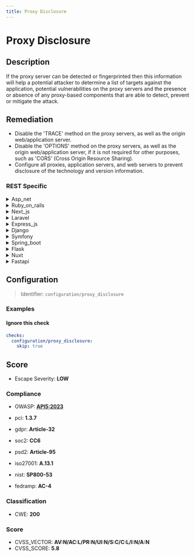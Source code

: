```yaml
---
title: Proxy Disclosure
---
```


# Proxy Disclosure

## Description

If the proxy server can be detected or fingerprinted then this information will help a potential attacker to determine a list of targets against the application,
potential vulnerabilities on the proxy servers and the presence or absence of any proxy-based components that are able to detect, prevent or mitigate the attack.


## Remediation

- Disable the 'TRACE' method on the proxy servers, as well as the origin web/application server.
- Disable the 'OPTIONS' method on the proxy servers, as well as the origin web/application server, if it is not required for other purposes, such as 'CORS' (Cross Origin Resource Sharing).
- Configure all proxies, application servers, and web servers to prevent disclosure of the technology and version information.



### REST Specific

<details>
    <summary>Asp_net</summary>

Implement custom error pages in the ASP.NET application to prevent default error messages from revealing sensitive information about the server or application structure. Additionally, configure the proxy to limit revealing headers and use encryption to protect against information disclosure.

</details>

<details>
    <summary>Ruby_on_rails</summary>

Implement strict filtering and validation of user inputs, use the Rails built-in mechanisms for escaping output, and regularly update the Rails framework and dependencies to mitigate the risk of proxy detection and fingerprinting.

</details>

<details>
    <summary>Next_js</summary>

Ensure that the Next.js server is configured to minimize the amount of information disclosed in HTTP headers or error messages. Use custom error pages and configure the server to suppress server version headers.

</details>

<details>
    <summary>Laravel</summary>

Implement middleware to obscure server headers, use HTTPS to encrypt traffic, and regularly update the Laravel framework and dependencies to mitigate the risk of proxy detection and fingerprinting.

</details>

<details>
    <summary>Express_js</summary>

To mitigate the risk of proxy server detection in Express.js applications, ensure that the 'X-Powered-By' header is disabled using 'app.disable('x-powered-by')'. Additionally, consider implementing a reverse proxy like Nginx or Apache to obscure the details of the underlying server and apply regular updates to all server components.

</details>

<details>
    <summary>Django</summary>

Ensure that Django's built-in security features are properly configured, such as setting 'SECURE_PROXY_SSL_HEADER' to the correct header and values that your proxy sets for HTTPS requests, and using 'SECURE_BROWSER_XSS_FILTER' to enable the browser's XSS filtering defenses. Regularly update Django to the latest version to benefit from security patches and improvements.

</details>

<details>
    <summary>Symfony</summary>

In Symfony, ensure that the proxy configuration does not expose sensitive information. Use the 'trusted_proxies' setting to define trusted proxies and apply 'X-Forwarded-For' headers only from these trusted sources. Regularly update Symfony and its dependencies to mitigate known vulnerabilities and employ security headers to prevent fingerprinting of the proxy server.

</details>

<details>
    <summary>Spring_boot</summary>

In Spring Boot applications, ensure that sensitive endpoints are secured with proper authentication and authorization controls. Utilize Spring Security to configure these controls and apply regular updates to the Spring Boot framework to mitigate known vulnerabilities. Additionally, consider using a custom server header or disabling server signature to obscure the details of the underlying proxy or server technology.

</details>

<details>
    <summary>Flask</summary>

Implement proper server configuration to obscure server banners, change default error pages, and use a web application firewall (WAF) to help mask the presence of the Flask framework and reduce the risk of fingerprinting.

</details>

<details>
    <summary>Nuxt</summary>

Ensure that the Nuxt.js server configuration is set to not disclose server signatures, versions, or other sensitive headers. Implement additional security headers and use middleware to filter out any information that could reveal the presence of a proxy or the specifics of the Nuxt.js framework.

</details>

<details>
    <summary>Fastapi</summary>

Implement proper input validation, use dependency injection with security in mind, and regularly update FastAPI and its dependencies to mitigate known vulnerabilities.

</details>

## Configuration

> Identifier: `configuration/proxy_disclosure`



### Examples



#### Ignore this check

```yaml
checks:
  configuration/proxy_disclosure:
    skip: true
```




## Score

- Escape Severity: **<span className="low-severity">LOW</span>**

### Compliance

- OWASP: **[API5:2023](https://github.com/OWASP/API-Security/blob/master/editions/2023/en/0xa5-broken-function-level-authorization.md)**

- pci: **1.3.7**
- gdpr: **Article-32**
- soc2: **CC6**
- psd2: **Article-95**
- iso27001: **A.13.1**
- nist: **SP800-53**
- fedramp: **AC-4**

### Classification

- CWE: **200**




### Score

- CVSS_VECTOR: **AV:N/AC:L/PR:N/UI:N/S:C/C:L/I:N/A:N**
- CVSS_SCORE: **5.8**

